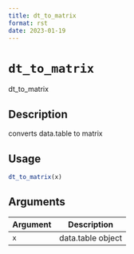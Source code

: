 ```yaml
--- 
title: dt_to_matrix 
format: rst 
date: 2023-01-19 
--- 
```

# `dt_to_matrix`

dt_to_matrix


## Description

converts data.table to matrix


## Usage

```r
dt_to_matrix(x)
```


## Arguments

Argument      |Description
------------- |----------------
`x`     |     data.table object


